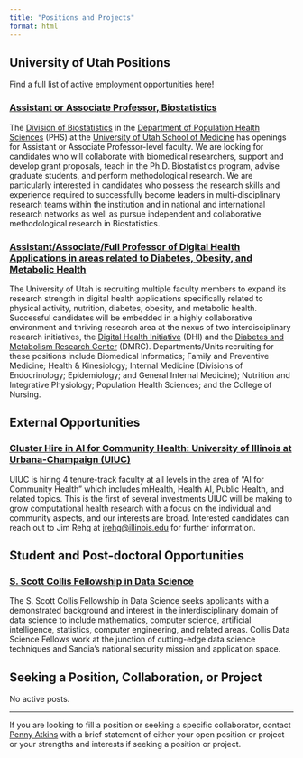 ```yaml
---
title: "Positions and Projects"
format: html
---
```


## University of Utah Positions
Find a full list of active employment opportunities [here](https://utah.peopleadmin.com/){target="_blank"}!

### [Assistant or Associate Professor, Biostatistics](https://utah.peopleadmin.com/postings/153341){target="_blank"}
The [Division of Biostatistics](https://medicine.utah.edu/population-health-sciences/divisions/biostatistics){target="_blank"} in the [Department of Population Health Sciences](https://medicine.utah.edu/population-health-sciences){target="_blank"} (PHS) at the [University of Utah School of Medicine](https://medicine.utah.edu/){target="_blank"} has openings for Assistant or Associate Professor-level faculty. We are looking for candidates who will collaborate with biomedical researchers, support and develop grant proposals, teach in the Ph.D. Biostatistics program, advise graduate students, and perform methodological research. We are particularly interested in candidates who possess the research skills and experience required to successfully become leaders in multi-disciplinary research teams within the institution and in national and international research networks as well as pursue independent and collaborative methodological research in Biostatistics.

### [Assistant/Associate/Full Professor of Digital Health Applications in areas related to Diabetes, Obesity, and Metabolic Health](https://utah.peopleadmin.com/postings/153305){target="_blank"}
The University of Utah is recruiting multiple faculty members to expand its research strength in digital health applications specifically related to physical activity, nutrition, diabetes, obesity, and metabolic health. Successful candidates will be embedded in a highly collaborative environment and thriving research area at the nexus of two interdisciplinary research initiatives, the [Digital Health Initiative](https://uofuhealth.utah.edu/digital-health-initiative){target="_blank"} (DHI) and the [Diabetes and Metabolism Research Center](https://uofuhealth.utah.edu/diabetes-metabolism-research-center){target="_blank"} (DMRC). Departments/Units recruiting for these positions include Biomedical Informatics; Family and Preventive Medicine; Health & Kinesiology; Internal Medicine (Divisions of Endocrinology; Epidemiology; and General Internal Medicine); Nutrition and Integrative Physiology; Population Health Sciences; and the College of Nursing.

<!-- ### [Utah Education Policy Center (UEPC) Data Scientist](https://utah.peopleadmin.com/postings/154681){target="_blank"}
Apply your technology and analytic skills to impact today’s critical education issues as a Data Scientist for the Utah Education Policy Center (UEPC). At the UEPC you will work with experienced Education Evaluators and Researchers, as well as clients, to design and explain insights from your data analysis. Help us provide timely, high-quality, data-driven analyses to put valuable information in the hands of policy makers. -->

## External Opportunities
### [Cluster Hire in AI for Community Health: University of Illinois at Urbana-Champaign (UIUC)](https://healtheng.illinois.edu/AICommunityHealth){target="blank"}
UIUC is hiring 4 tenure-track faculty at all levels in the area of “AI for Community Health” which includes mHealth, Health AI, Public Health, and related topics. This is the first of several investments UIUC will be making to grow computational health research with a focus on the individual and community aspects, and our interests are broad. Interested candidates can reach out to Jim Rehg at [jrehg@illinois.edu](mailto:jrehg@illinois.edu) for further information.

## Student and Post-doctoral Opportunities
<!-- ### [Eric and Wendy Schmidt AI in Science Postdoctoral Fellows at The University of Chicago](https://apply.interfolio.com/131477){target="_blank"}
The AI in Science Postdoctoral Fellow Program at the University of Chicago is seeking scholars who seek to advance and accelerate the adoption of artificial intelligence (AI) in the natural sciences. Applications reviewed starting November 1, 2023. 

### [Data Science Institute Postdoctoral Scholars Program AY2024-25](https://uchicago.infoready4.com/#competitionDetail/1911556){target="_blank"}
The Data Science Institute (DSI) at the University of Chicago invites applications for Postdoctoral Scholars who wish to advance cutting-edge data science approaches, methods, and applications in research. Applications are due by January 9, 2024.

### [Social & Responsible AI Summer Internships, Nokia Bell Labs](https://social-dynamics.net/docs/interns_2024.pdf){target="_blank"}
The program welcomes applications from outstanding PhD students (ideally, final-year PhD students) for summer internships (fully paid), typically between the beginning of June and the end of August. Main internship projects include: 1. Quantifying the Impact of AI on Jobs.  2. A Comparative Study of Constitutional AI approaches. 3. Visualization Tools for Generative AI and Risk Assessment. 4. Beyond Model Cards. Applications due January 17, 2024.

### [Intelligence Community Postdoctoral Research Fellowship Program (IC Postdoc Program)](https://orise.orau.gov/icpostdoc/){target="_blank"}
The IC Postdoc Program offers scientists and engineers from a wide variety of disciplines unique opportunities to conduct research in a wide range of topics relevant to the Intelligence Community. The research is conducted by the Postdocs, in partnership with a Research Advisor while also collaborating with an advisor from the Intelligence Community. A multitude of [opportunities](https://orise.orau.gov/icpostdoc/current-opportunities.html){target="_blank"} are available across many fields relevant to data science, machine learning, and artificial intelligence. Applications are due by February 28, 2024 for appointments starting on September 30, 2024. Information session and recruitment fair on Thursday, January 18, 2024 from 11am-2pm - [register now](https://app.brazenconnect.com/events/ogQKW){target="_blank"}!-->

### [S. Scott Collis Fellowship in Data Science](https://www.sandia.gov/careers/career-possibilities/students-and-postdocs/fellowships/data-science-fellowship/){target="_blank"}
The S. Scott Collis Fellowship in Data Science seeks applicants with a demonstrated background and interest in the interdisciplinary domain of data science to include mathematics, computer science, artificial intelligence, statistics, computer engineering, and related areas. Collis Data Science Fellows work at the junction of cutting-edge data science techniques and Sandia’s national security mission and application space. 

## Seeking a Position, Collaboration, or Project
No active posts.

***

If you are looking to fill a position or seeking a specific collaborator, contact [Penny Atkins](mailto:pennyatkins@hsc.utah.edu?subject=Positions%20and%20Projects%20Post) with a brief statement of either your open position or project or your strengths and interests if seeking a position or project. 
